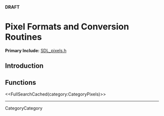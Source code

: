 <!-- #master-page:CategoryTemplate -->
<!-- #master-date:Unknown-Date -->
<!-- format wiki -->
<!-- language en -->
'''DRAFT'''

= Pixel Formats and Conversion Routines =
'''Primary Include:''' [http://hg.libsdl.org/SDL/file/68dfd6df47da/include/SDL_pixels.h SDL_pixels.h]


== Introduction ==

== Functions ==

<<FullSearchCached(category:CategoryPixels)>>

----
CategoryCategory
